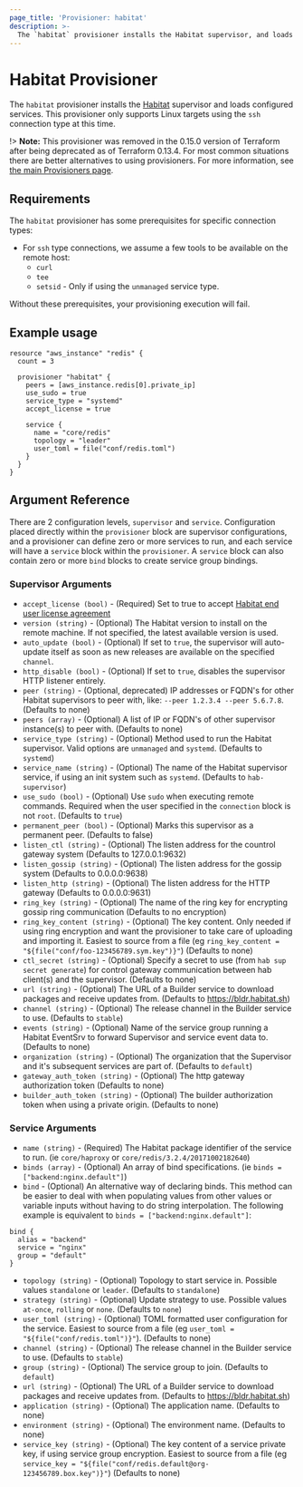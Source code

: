 ```yaml
---
page_title: 'Provisioner: habitat'
description: >-
  The `habitat` provisioner installs the Habitat supervisor, and loads configured services.
---
```


# Habitat Provisioner

The `habitat` provisioner installs the [Habitat](https://habitat.sh) supervisor and loads configured services. This provisioner only supports Linux targets using the `ssh` connection type at this time.

!> **Note:** This provisioner was removed in the 0.15.0 version of Terraform after being deprecated as of Terraform 0.13.4. For most common situations there are better alternatives to using provisioners. For more information, see [the main Provisioners page](/language/resources/provisioners/).

## Requirements

The `habitat` provisioner has some prerequisites for specific connection types:

- For `ssh` type connections, we assume a few tools to be available on the remote host:
  * `curl`
  * `tee`
  * `setsid` - Only if using the `unmanaged` service type.

Without these prerequisites, your provisioning execution will fail.

## Example usage

```hcl
resource "aws_instance" "redis" {
  count = 3

  provisioner "habitat" {
    peers = [aws_instance.redis[0].private_ip]
    use_sudo = true
    service_type = "systemd"
    accept_license = true

    service {
      name = "core/redis"
      topology = "leader"
      user_toml = file("conf/redis.toml")
    }
  }
}

```

## Argument Reference

There are 2 configuration levels, `supervisor` and `service`.  Configuration placed directly within the `provisioner` block are supervisor configurations, and a provisioner can define zero or more services to run, and each service will have a `service` block within the `provisioner`.  A `service` block can also contain zero or more `bind` blocks to create service group bindings.

### Supervisor Arguments
* `accept_license (bool)` - (Required) Set to true to accept [Habitat end user license agreement](https://www.chef.io/end-user-license-agreement/)
* `version (string)` - (Optional) The Habitat version to install on the remote machine.  If not specified, the latest available version is used.
* `auto_update (bool)` - (Optional) If set to `true`, the supervisor will auto-update itself as soon as new releases are available on the specified `channel`.
* `http_disable (bool)` - (Optional) If set to `true`, disables the supervisor HTTP listener entirely.
* `peer (string)` - (Optional, deprecated) IP addresses or FQDN's for other Habitat supervisors to peer with, like: `--peer 1.2.3.4 --peer 5.6.7.8`. (Defaults to none)
* `peers (array)` - (Optional) A list of IP or FQDN's of other supervisor instance(s) to peer with. (Defaults to none)
* `service_type (string)` - (Optional) Method used to run the Habitat supervisor.  Valid options are `unmanaged` and `systemd`.  (Defaults to `systemd`)
* `service_name (string)` - (Optional) The name of the Habitat supervisor service, if using an init system such as `systemd`. (Defaults to `hab-supervisor`)
* `use_sudo (bool)` - (Optional) Use `sudo` when executing remote commands.  Required when the user specified in the `connection` block is not `root`.  (Defaults to `true`)
* `permanent_peer (bool)` - (Optional) Marks this supervisor as a permanent peer.  (Defaults to false)
* `listen_ctl (string)` - (Optional) The listen address for the countrol gateway system (Defaults to 127.0.0.1:9632)
* `listen_gossip (string)` - (Optional) The listen address for the gossip system (Defaults to 0.0.0.0:9638)
* `listen_http (string)` - (Optional) The listen address for the HTTP gateway (Defaults to 0.0.0.0:9631)
* `ring_key (string)` - (Optional) The name of the ring key for encrypting gossip ring communication (Defaults to no encryption)
* `ring_key_content (string)` - (Optional) The key content.  Only needed if using ring encryption and want the provisioner to take care of uploading and importing it.  Easiest to source from a file (eg `ring_key_content = "${file("conf/foo-123456789.sym.key")}"`) (Defaults to none)
* `ctl_secret (string)` - (Optional) Specify a secret to use (from `hab sup secret generate`) for control gateway communication between hab client(s) and the supervisor.  (Defaults to none)
* `url (string)` - (Optional) The URL of a Builder service to download packages and receive updates from.  (Defaults to https://bldr.habitat.sh)
* `channel (string)` - (Optional) The release channel in the Builder service to use. (Defaults to `stable`)
* `events (string)` - (Optional) Name of the service group running a Habitat EventSrv to forward Supervisor and service event data to. (Defaults to none)
* `organization (string)` - (Optional) The organization that the Supervisor and it's subsequent services are part of. (Defaults to `default`)
* `gateway_auth_token (string)` - (Optional) The http gateway authorization token (Defaults to none)
* `builder_auth_token (string)` - (Optional) The builder authorization token when using a private origin. (Defaults to none)

### Service Arguments
* `name (string)` - (Required) The Habitat package identifier of the service to run. (ie `core/haproxy` or `core/redis/3.2.4/20171002182640`)
* `binds (array)` - (Optional) An array of bind specifications. (ie `binds = ["backend:nginx.default"]`)
* `bind` - (Optional) An alternative way of declaring binds.  This method can be easier to deal with when populating values from other values or variable inputs without having to do string interpolation. The following example is equivalent to `binds = ["backend:nginx.default"]`:

```hcl
bind {
  alias = "backend"
  service = "nginx"
  group = "default"
}
```
* `topology (string)` - (Optional) Topology to start service in. Possible values `standalone` or `leader`.  (Defaults to `standalone`)
* `strategy (string)` - (Optional) Update strategy to use. Possible values `at-once`, `rolling` or `none`.  (Defaults to `none`)
* `user_toml (string)` - (Optional) TOML formatted user configuration for the service. Easiest to source from a file (eg `user_toml = "${file("conf/redis.toml")}"`).  (Defaults to none)
* `channel (string)` - (Optional) The release channel in the Builder service to use. (Defaults to `stable`)
* `group (string)` - (Optional) The service group to join.  (Defaults to `default`)
* `url (string)` - (Optional) The URL of a Builder service to download packages and receive updates from.  (Defaults to https://bldr.habitat.sh)
* `application (string)` - (Optional) The application name.  (Defaults to none)
* `environment (string)` - (Optional) The environment name.  (Defaults to none)
* `service_key (string)` - (Optional) The key content of a service private key, if using service group encryption.  Easiest to source from a file (eg `service_key = "${file("conf/redis.default@org-123456789.box.key")}"`) (Defaults to none)
